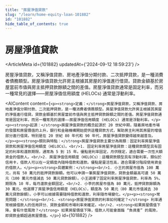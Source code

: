 ```yaml
---
title: "房屋淨值貸款"
slug: "/learn/home-equity-loan-101882"
id: "101882"
hide_table_of_contents: true
---
```



# 房屋淨值貸款

<ArticleMeta id={101882} updatedAt={'2024-09-12 18:59:23'} />
<div className='border-solid border-b border-t-0 my-4 border-[var(--ifm-color-gray-300)]' />

房屋淨值貸款，又稱淨值貸款、房地產淨值分期付款、二次抵押貸款，是一種消費者債務類型。房屋淨值貸款允許房主根據其房屋的淨值進行借貸。貸款金額基於房屋當前市值與房主抵押貸款餘額之間的差值。房屋淨值貸款通常是固定利率，而另一種常見的選擇——房屋淨值信用額度 (HELOCs) 通常是浮動利率。

<AIContent content={`<p><strong>定義：</strong>房屋淨值貸款，又稱淨值貸款、房地產淨值分期付款、二次抵押貸款，是一種消費者債務類型。房屋淨值貸款允許房主根據其房屋的淨值進行借貸。貸款金額基於房屋當前市值與房主抵押貸款餘額之間的差值。房屋淨值貸款通常是固定利率，而另一種常見的選擇——房屋淨值信用額度 (HELOCs) 通常是浮動利率。</p><p><strong>起源：</strong>房屋淨值貸款的概念起源於 20 世紀中期，隨着房地產市場的發展和房屋價值的上升，銀行和金融機構開始提供這種貸款方式，幫助房主利用其房屋的增值部分進行借貸。特別是在 20 世紀 80 年代和 90 年代，房屋淨值貸款變得越來越普及。</p><p><strong>類別與特點：</strong>房屋淨值貸款主要分為兩類：固定利率房屋淨值貸款和房屋淨值信用額度（HELOCs）。<br/>1. 固定利率房屋淨值貸款：這種貸款類型具有固定的利率和還款期限，通常為 5 到 15 年。優點是利率固定，月供穩定，適合需要一次性大額資金的借款人。<br/>2. 房屋淨值信用額度（HELOCs）：這種貸款類型具有浮動利率，類似於信用卡，借款人可以在一定額度內隨時借款和還款。優點是靈活性高，適合需要分階段使用資金的借款人。</p><p><strong>具體案例：</strong><br/>1. 小王的房屋市值為 100 萬元，尚有 50 萬元的抵押貸款餘額。他可以申請一筆房屋淨值貸款，貸款金額最高可達 50 萬元（100 萬元市值減去 50 萬元貸款餘額）。小王選擇了固定利率房屋淨值貸款，利率為 5%，期限為 10 年，每月還款金額固定。<br/>2. 小李的房屋市值為 80 萬元，抵押貸款餘額為 30 萬元。他選擇了房屋淨值信用額度（HELOCs），額度為 50 萬元（80 萬元市值減去 30 萬元貸款餘額）。小李可以根據需要隨時借款和還款，利率隨市場變化。</p><p><strong>常見問題：</strong><br/>1. <strong>房屋淨值貸款的利率如何確定？</strong> 利率通常根據借款人的信用評分、貸款金額和市場利率來確定。<br/>2. <strong>如果房屋價值下降，會有什麼風險？</strong> 如果房屋價值下降，借款人可能會面臨 “負資產” 的風險，即貸款金額超過房屋價值。</p>`} id={101882} />
